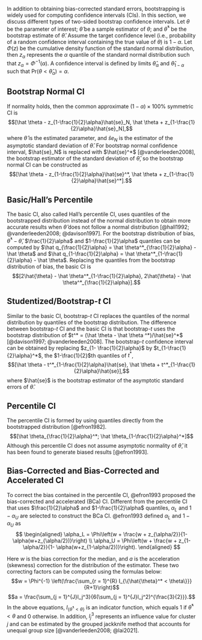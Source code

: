 In addition to obtaining bias-corrected standard errors, bootstrapping is widely used for computing confidence intervals (CIs). In this section, we discuss different types of two-sided bootstrap confidence intervals. Let $\theta$ be the parameter of interest; $\hat \theta$ be a sample estimator of $\theta$; and $\hat \theta^*$ be the bootstrap estimate of $\hat \theta$. Assume the target confidence level (i.e., probability of a random confidence interval containing the true value of $\theta$) is $1-\alpha$. Let $\Phi(z)$ be the cumulative density function of the standard normal distribution, then $z_\alpha$ represents the $\alpha$ quantile of the standard normal distribution such that $z_\alpha = \Phi^{-1}(\alpha)$. A confidence interval is defined by limits $\hat\theta_{\alpha}$ and $\hat\theta_{1-\alpha}$ such that $\text{Pr}(\theta < \hat\theta_\alpha) = \alpha$.
<!-- ML: do you mean the cumulative density function? YZ: yes-->
<!-- is the true value of parameter $\theta$ is $\theta_0$,  -->
<!--ML: we don't say qth quantile; we say (100q) percentile or just q quantile YZ: got it--> 
<!-- ML: 1 - \alpha is ideal but may not always happen, as many CIs have below nominal coverage. Could you just say that the target confidence level is 1 - alpha? YZ: sure.--> 
<!-- The consistent estimator of this distribution obtained from $b = 1,..., B$ bootstrap replications $\theta_b^*$ is $\hat H(\theta) = \frac{\#\{b:\theta_B^* \leq \theta\}}{B}$. -->

## Bootstrap Normal CI

If normality holds, then the common approximate $(1-\alpha) \times 100\%$ symmetric CI is $$[\hat \theta - z_{1-\frac{1}{2}\alpha}\hat{se}_N, \hat \theta + z_{1-\frac{1}{2}\alpha}\hat{se}_N],$$ where $\hat \theta$ is the estimated parameter, and $\hat se_N$ is the estimator of the asymptotic standard deviation of $\hat \theta$. For bootstrap normal confidence interval, $\hat{se}_N$ is replaced with $\hat{se}^*$ [@vanderleeden2008],<!-- ML: I think Winnie used a different notation for bootstrap SE --> the bootstrap estimator of the standard deviation of $\hat \theta$, so the bootstrap normal CI can be constructed as $$[\hat \theta - z_{1-\frac{1}{2}\alpha}\hat{se}^*, \hat \theta + z_{1-\frac{1}{2}\alpha}\hat{se}^*].$$

## Basic/Hall's Percentile
<!-- ML: the description can be clearer, I think. Should we mention that the interval adjusts for bias? YZ: does it look better now?-->
The basic CI, also called Hall's percentile CI, uses quantiles of the bootstrapped distribution instead of the normal distribution to obtain more accurate results when $\hat \theta$ does not follow a normal distribution [@hall1992; @vanderleeden2008; @davison1997]. For the bootstrap distribution of bias, $\hat \theta^* - \hat \theta$, $\frac{1}{2}\alpha$ and $1-\frac{1}{2}\alpha$ quantiles can be computed by $\hat q_{\frac{1}{2}\alpha} =  \hat \theta^*_{\frac{1}{2}\alpha} - \hat \theta$ and $\hat q_{1-\frac{1}{2}\alpha} = \hat \theta^*_{1-\frac{1}{2}\alpha} - \hat \theta$. Replacing the quantiles from the bootstrap distribution of bias, the basic CI is $$[2\hat{\theta} - \hat \theta^*_{1-\frac{1}{2}\alpha}, 2\hat{\theta} - \hat \theta^*_{\frac{1}{2}\alpha}].$$<!-- ML: Use comma instead of semicolon YZ: Sure.-->

## Studentized/Bootstrap-$t$ CI
<!-- ML: I think it's important to make clear what se_B^* is, and that it is specific to a particular bootstrap sample -->

Similar to the basic CI, bootstrap-$t$ CI replaces the quantiles of the normal distribution by quantiles of the bootstrap distribution. The difference between bootstrap-$t$ CI and the basic CI is that bootstrap-$t$ uses the bootstrap distribution of $t^* = (\hat \theta - \hat \theta ^*)/\hat{se}^*$ [@davison1997; @vanderleeden2008]. The bootstrap-$t$ confidence interval can be obtained by replacing $z_{1- \frac{1}{2}\alpha}$ by $t_{1-\frac{1}{2}\alpha}^*$, the $1-\frac{1}{2}$th quantiles of $t^*$,
$$[\hat \theta - t^*_{1-\frac{1}{2}\alpha}\hat{se}, \hat \theta + t^*_{1-\frac{1}{2}\alpha}\hat{se}],$$ where $\hat{se}$ is the bootstrap estimator of the asymptotic standard errors of $\hat \theta$. 

## Percentile CI

The percentile CI is formed by using quantiles directly from the bootstrapped distribution [@efron1982]. $$[\hat \theta_{\frac{1}{2}\alpha}^*; \hat \theta_{1-\frac{1}{2}\alpha}^*]$$ Although this percentile CI does not assume asymptotic normality of $\hat \theta$, it has been found to generate biased results [@efron1993].

## Bias-Corrected and Bias-Corrected and Accelerated CI

To correct the bias contained in the percentile CI, @efron1993 proposed the bias-corrected and accelerated (BCa) CI. Different from the percentile CI that uses  $\frac{1}{2}\alpha$ and $1-\frac{1}{2}\alpha$ quantiles, $\alpha_L$ and $1-\alpha_U$ are selected to construct the BCa CI. @efron1993 defined $\alpha_L$ and $1-\alpha_U$ as
$$
  \begin{aligned}
\alpha_L = \Phi\left(w + \frac{w + z_{\alpha/2}}{1- \alpha(w+z_{\alpha/2})}\right) \\
\alpha_U = \Phi\left(w + \frac{w + z_{1-\alpha/2}}{1- \alpha(w+z_{1-\alpha/2})}\right).
  \end{aligned}
$$

Here $w$ is the bias correction for the median, and $a$ is the acceleration (skewness) correction for the distribution of the estimator. These two correcting factors can be computed using the formulas below:
$$w = \Phi^{-1} \left(\frac{\sum_{r = 1}^{R} I_{\{\hat{\theta}^* < \theta\}}}{R+1}\right)$$
$$a = \frac{\sum_{j = 1}^{J}l_j^3}{6(\sum_{j = 1}^{J}l_j^2)^{\frac{3}{2}}}.$$
In the above equations, $I_{\{\hat{\theta}^* < \theta\}}$ is an indicator function, which equals 1 if $\hat\theta^* < \theta$ and 0 otherwise. In addition, $l_j^3$ represents an influence value for cluster $j$ and can be estimated by the grouped jackknife method that accounts for unequal group size [@vanderleeden2008; @lai2021].  
<!-- $$[\hat H^{-1}(\Phi(z[\frac{1}{2}\alpha])); \hat H^{-1}(\Phi(z[1-\frac{1}{2}\alpha]))]$$ -->
<!--ML: I did not italicize BCa. You can decide which one to use and I can make changes accordingly YZ: let's not italicize it-->